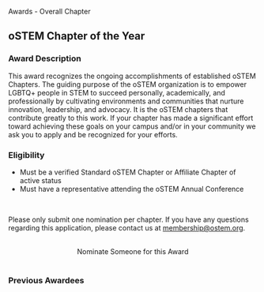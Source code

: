 
<SiteLayout title="Awards - Overall Chapter">
<div className="border-b-4 border-apricot border-solid pb-4 mb-4 text-center">
  <p className="text-5xl font-display font-black">
    Awards - Overall Chapter
  </p>
</div>

<div>

## oSTEM Chapter of the Year

### Award Description

This award recognizes the ongoing accomplishments of established oSTEM Chapters.
The guiding purpose of the oSTEM organization is to empower LGBTQ+ people in
STEM to succeed personally, academically, and professionally by cultivating
environments and communities that nurture innovation, leadership, and advocacy.
It is the oSTEM chapters that contribute greatly to this work. If your chapter
has made a significant effort toward achieving these goals on your campus and/or
in your community we ask you to apply and be recognized for your efforts.

### Eligibility

- Must be a verified Standard oSTEM Chapter or Affiliate Chapter of active
  status
- Must have a representative attending the oSTEM Annual Conference

<br />

Please only submit one nomination per chapter. If you have any questions
regarding this application, please contact us at membership@ostem.org.

<br />
<div align="center">
  <AwardCardButton url="https://form.jotform.com/231424936571357">
    Nominate Someone for this Award
  </AwardCardButton>
</div>

</div>

<br />

<div>

### Previous Awardees

<div className="grid gap-8 md:grid-cols-2 my-1">
  <AwardeeCard
    awardeeName="oSTEM at Texas A&M University"
    awardYear={2022}
    profileImg="/images/awards/chapter-award/Texas-A&M-2022.png"
    altDesc="logo of Texas A&M University"
    width={180}
    height={150}
  />
  <AwardeeCard
    awardeeName="oSTEM at University of Kansas"
    awardYear={2021}
    profileImg="/images/awards/chapter-award/university-of-kansas-2016.png"
    altDesc="logo of University of Kansas"
    width={200}
    height={171}
  />
  <AwardeeCard
    awardeeName="oSTEM at University of Kansas"
    awardYear={2020}
    profileImg="/images/awards/chapter-award/UCF-Logo-2020.png"
    altDesc="logo of University of Kansas"
    width={360}
    height={200}
  />
  <AwardeeCard
    awardeeName="oSTEM at University of California San Diego"
    awardYear={2019}
    profileImg="/images/awards/chapter-award/ucsd-logo-2019.png"
    altDesc="logo of University of California San Diego"
    width={360}
    height={60}
  />
  <AwardeeCard
    awardeeName="oSTEM at Colorado School of Mines"
    awardYear={2018}
    profileImg="/images/awards/chapter-award/colorado-school-of-mines-2018.png"
    altDesc="logo of Colorado School of Mines"
    width={360}
    height={96.25}
  />
  <AwardeeCard
    awardeeName="oSTEM at New York University"
    awardYear={2017}
    profileImg="/images/awards/chapter-award/nyu-logo-2017.jpeg"
    altDesc="logo of New York University"
    width={200}
    height={200}
  />
  <AwardeeCard
    awardeeName="oSTEM at University of Kansas"
    awardYear={2016}
    profileImg="/images/awards/chapter-award/university-of-kansas-2016.png"
    altDesc="logo of University of Kansas"
    width={200}
    height={171}
  />
</div>

</div>

</SiteLayout>
